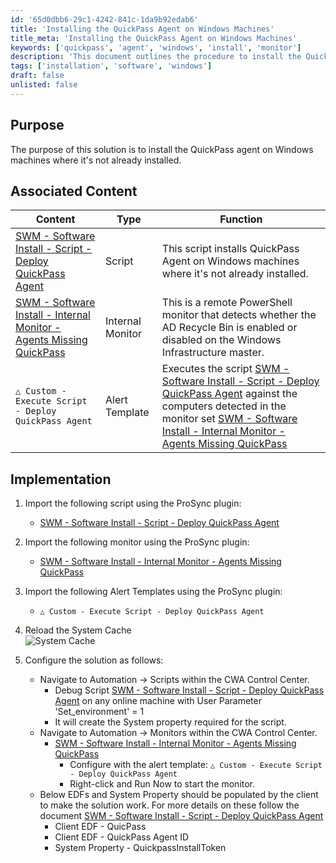 ```yaml
---
id: '65d0dbb6-29c1-4242-841c-1da9b92edab6'
title: 'Installing the QuickPass Agent on Windows Machines'
title_meta: 'Installing the QuickPass Agent on Windows Machines'
keywords: ['quickpass', 'agent', 'windows', 'install', 'monitor']
description: 'This document outlines the procedure to install the QuickPass agent on Windows machines where it is not already installed. It includes associated content, implementation steps, and configuration details necessary for successful deployment.'
tags: ['installation', 'software', 'windows']
draft: false
unlisted: false
---
```

## Purpose

The purpose of this solution is to install the QuickPass agent on Windows machines where it's not already installed.

## Associated Content

| Content                                                                                               | Type           | Function                                                                                                                   |
|-------------------------------------------------------------------------------------------------------|----------------|---------------------------------------------------------------------------------------------------------------------------|
| [SWM - Software Install - Script - Deploy QuickPass Agent](https://proval.itglue.com/DOC-5078775-14875677) | Script         | This script installs QuickPass Agent on Windows machines where it's not already installed.                               |
| [SWM - Software Install - Internal Monitor - Agents Missing QuickPass](https://proval.itglue.com/DOC-7339781-14875676) | Internal Monitor | This is a remote PowerShell monitor that detects whether the AD Recycle Bin is enabled or disabled on the Windows Infrastructure master. |
| `△ Custom - Execute Script - Deploy QuickPass Agent`                                               | Alert Template | Executes the script [SWM - Software Install - Script - Deploy QuickPass Agent](https://proval.itglue.com/DOC-5078775-14875677) against the computers detected in the monitor set [SWM - Software Install - Internal Monitor - Agents Missing QuickPass](https://proval.itglue.com/DOC-7339781-14875676) |

## Implementation

1. Import the following script using the ProSync plugin:
   - [SWM - Software Install - Script - Deploy QuickPass Agent](https://proval.itglue.com/DOC-5078775-14875677)

2. Import the following monitor using the ProSync plugin:
   - [SWM - Software Install - Internal Monitor - Agents Missing QuickPass](https://proval.itglue.com/DOC-7339781-14875676)

3. Import the following Alert Templates using the ProSync plugin:
   - `△ Custom - Execute Script - Deploy QuickPass Agent`

4. Reload the System Cache  
   ![System Cache](../../static/img/QuickPass-Agent-Deployment/image_1.png)

5. Configure the solution as follows:
   - Navigate to Automation → Scripts within the CWA Control Center.
     - Debug Script [SWM - Software Install - Script - Deploy QuickPass Agent](https://proval.itglue.com/DOC-5078775-14875677) on any online machine with User Parameter 'Set_environment' = 1
     - It will create the System property required for the script.
   - Navigate to Automation → Monitors within the CWA Control Center.
     - [SWM - Software Install - Internal Monitor - Agents Missing QuickPass](https://proval.itglue.com/DOC-7339781-14875676)
       - Configure with the alert template: `△ Custom - Execute Script - Deploy QuickPass Agent`
       - Right-click and Run Now to start the monitor.
   - Below EDFs and System Property should be populated by the client to make the solution work. For more details on these follow the document [SWM - Software Install - Script - Deploy QuickPass Agent](https://proval.itglue.com/DOC-5078775-14875677)
     - Client EDF - QuicPass
     - Client EDF - QuickPass Agent ID
     - System Property - QuickpassInstallToken











